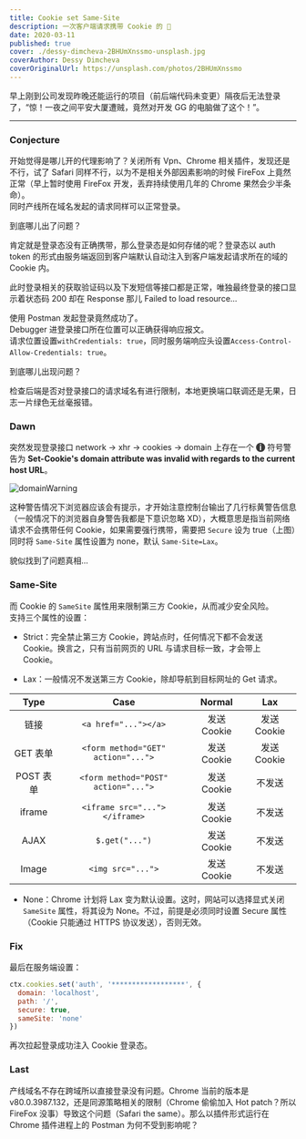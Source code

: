 ```yaml
---
title: Cookie set Same-Site
description: 一次客户端请求携带 Cookie 的 🐛
date: 2020-03-11
published: true
cover: ./dessy-dimcheva-2BHUmXnssmo-unsplash.jpg
coverAuthor: Dessy Dimcheva
coverOriginalUrl: https://unsplash.com/photos/2BHUmXnssmo
---
```


早上刚到公司发现昨晚还能运行的项目（前后端代码未变更）隔夜后无法登录了，“惊！一夜之间平安大厦遭贼，竟然对开发 GG 的电脑做了这个！”。

---

### Conjecture

开始觉得是哪儿开的代理影响了？关闭所有 Vpn、Chrome 相关插件，发现还是不行，试了 Safari 同样不行，以为不是相关外部因素影响的时候 FireFox 上竟然正常（早上暂时使用 FireFox 开发，丢弃持续使用几年的 Chrome 果然会少半条命）。<br />
同时产线所在域名发起的请求同样可以正常登录。<br />

到底哪儿出了问题？<br />

肯定就是登录态没有正确携带，那么登录态是如何存储的呢？登录态以 auth token 的形式由服务端返回到客户端默认自动注入到客户端发起请求所在的域的 Cookie 内。<br />

此时登录相关的获取验证码以及下发短信等接口都是正常，唯独最终登录的接口显示着状态码 200 却在 Response 那儿 Failed to load resource...<br />

使用 Postman 发起登录竟然成功了。<br />
Debugger 进登录接口所在位置可以正确获得响应报文。<br />
请求位置设置`withCredentials: true`，同时服务端响应头设置`Access-Control-Allow-Credentials: true`。<br />

到底哪儿出现问题？<br />

检查后端是否对登录接口的请求域名有进行限制，本地更换端口联调还是无果，日志一片绿色无丝毫报错。<br />

### Dawn

突然发现登录接口 network -> xhr -> cookies -> domain 上存在一个 <span style="
    color: #fff;
    width: 16px;
    height: 16px;
    background: #3a3a3a;
    border-radius: 50%;
    display: inline-block;
    text-align: center;
    line-height: 16px;
    font-weight: bold;">i</span> 符号警告为 **Set-Cookie's domain attribute was invalid with regards to the current host URL**。<br />

![domainWarning](https://i.loli.net/2020/03/12/PZm1qsGgx78jez2.png)<br />

这种警告情况下浏览器应该会有提示，才开始注意控制台输出了几行标黄警告信息（一般情况下的浏览器自身警告我都是下意识忽略 XD），大概意思是指当前网络请求不会携带任何 Cookie，如果需要强行携带，需要把 `Secure` 设为 true（上图）同时将 `Same-Site` 属性设置为 none，默认 `Same-Site=Lax`。<br />

貌似找到了问题真相...<br />

### Same-Site

而 Cookie 的 `SameSite` 属性用来限制第三方 Cookie，从而减少安全风险。<br />
支持三个属性的设置：<br />

- Strict：完全禁止第三方 Cookie，跨站点时，任何情况下都不会发送 Cookie。换言之，只有当前网页的 URL 与请求目标一致，才会带上 Cookie。

- Lax：一般情况不发送第三方 Cookie，除却导航到目标网址的 Get 请求。

| Type | Case | Normal | Lax |
| :----: | :-------: | :----: |:----:|
| 链接 | `<a href="..."></a>` | 发送 Cookie | 发送 Cookie |
| GET 表单 | `<form method="GET" action="...">` | 发送 Cookie | 发送 Cookie |
| POST 表单 | `<form method="POST" action="...">` | 发送 Cookie | 不发送 |
| iframe | `<iframe src="..."></iframe>` | 发送 Cookie | 不发送 |
| AJAX | `$.get("...")` | 发送 Cookie | 不发送 |
| Image | `<img src="...">` | 发送 Cookie | 不发送 |

- None：Chrome 计划将 Lax 变为默认设置。这时，网站可以选择显式关闭 `SameSite` 属性，将其设为 None。不过，前提是必须同时设置 Secure 属性（Cookie 只能通过 HTTPS 协议发送），否则无效。



### Fix

最后在服务端设置：<br />

```js
ctx.cookies.set('auth', '******************', {
  domain: 'localhost',
  path: '/',
  secure: true,
  sameSite: 'none'
})
```

再次拉起登录成功注入 Cookie 登录态。<br />

### Last

产线域名不存在跨域所以直接登录没有问题。Chrome 当前的版本是 v80.0.3987.132，还是同源策略相关的限制（Chrome 偷偷加入 Hot patch？所以 FireFox 没事）导致这个问题（Safari the same）。那么以插件形式运行在 Chrome 插件进程上的 Postman 为何不受到影响呢？


